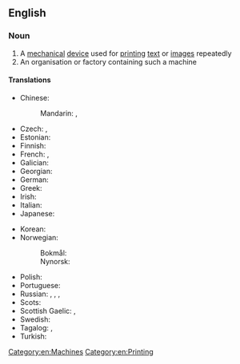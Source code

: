 ==English==
{{wikipedia}}

===Noun===
{{en-noun|es}}

# A [[mechanical]] [[device]] used for [[print]]ing [[text]] or [[image]]s repeatedly
# An organisation or factory containing such a machine

====Translations====
{{trans-top|machine for printing}}
* Chinese:
*: Mandarin: {{t+|cmn|印刷機|sc=Hani}}, {{t+|cmn|印刷机|tr=yìnshuājī|sc=Hani}}
* Czech: {{t+|cs|tiskárna|f}}, {{t|cs|tiskový stroj|m}}
* Estonian: {{t|et|trükipress}}
* Finnish: {{t+|fi|painokone}}
* French: {{t+|fr|presse|f}}, {{t|fr|machine à imprimer|f}}
* Galician: {{t+|gl|imprenta|f}}
* Georgian: {{t|ka|სტამბა}}
* German: {{t|de|Druckerpresse|f}}
* Greek: {{t+|el|πιεστήριο|n}}
* Irish: {{t|ga|clóphreas|m}}
* Italian: {{t|it|torchio calcografico|m}}
* Japanese: {{t|ja|印刷機|tr=いんさつき, insatsuki|sc=Jpan}}
{{trans-mid}}
* Korean: {{t+|ko|인쇄기|sc=Kore}}
* Norwegian:
*: Bokmål: {{t|nb|trykkpresse|m|f}}
*: Nynorsk: {{t|nn|trykkpresse|f}}
* Polish: {{t|pl|maszyna drukarska|f}}
* Portuguese: {{t+|pt|imprensa|f}}
* Russian: {{t|ru|печа́тный стано́к|m}}, {{t+|ru|печа́тная маши́на|f}}, {{t|ru|типогра́фский стано́к|m}}, {{t|ru|печа́тный пресс|m}}
* Scots: {{t|sco|prentin press}}
* Scottish Gaelic: {{t|gd|clò|m}}, {{t|gd|beart-chlò|f}}
* Swedish: {{t|sv|tryckpress|c}}
* Tagalog: {{t|tl|limbagan}}, {{t|tl|palimbagan}}
* Turkish: {{t|tr|baskı presi}}
{{trans-bottom}}

[[Category:en:Machines]]
[[Category:en:Printing]]